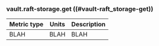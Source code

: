 ### vault.raft-storage.get ((#vault-raft_storage-get))

Metric type | Units | Description
----------- | ----- | -----------
BLAH     | BLAH    | BLAH